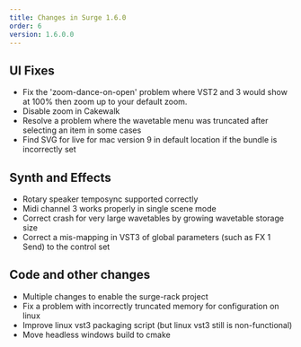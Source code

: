 ```yaml
---
title: Changes in Surge 1.6.0
order: 6
version: 1.6.0.0
---
```


## UI Fixes

-   Fix the 'zoom-dance-on-open' problem where VST2 and 3 would show at 100% then zoom up to your default zoom.
-   Disable zoom in Cakewalk
-   Resolve a problem where the wavetable menu was truncated after selecting an item in some cases
-   Find SVG for live for mac version 9 in default location if the bundle is incorrectly set

## Synth and Effects

-   Rotary speaker temposync supported correctly
-   Midi channel 3 works properly in single scene mode
-   Correct crash for very large wavetables by growing wavetable storage size
-   Correct a mis-mapping in VST3 of global parameters (such as FX 1 Send) to the control set

## Code and other changes

-   Multiple changes to enable the surge-rack project
-   Fix a problem with incorrectly truncated memory for configuration on linux
-   Improve linux vst3 packaging script (but linux vst3 still is non-functional)
-   Move headless windows build to cmake
